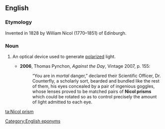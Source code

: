 ==English==
{{wikipedia}}

===Etymology===
Invented in 1828 by William Nicol (1770–1851) of Edinburgh.

===Noun===
{{en-noun}}

# {{lb|en|optics}} An optical device used to generate [[polarized]] light.
#* '''2006''', Thomas Pynchon, ''Against the Day'', Vintage 2007, p. 155:
#*: “You are in ''mortal'' danger,” declared their Scientific Officer, Dr. Counterfly, a scholarly sort, bearded and bundled like the rest of them, his eyes concealed by a pair of ingenious goggles, whose lenses proved to be matched pairs of '''Nicol prisms''' which could be rotated so as to control precisely the amount of light admitted to each eye.

[[Category:English eponyms]]
[[ta:Nicol prism]]